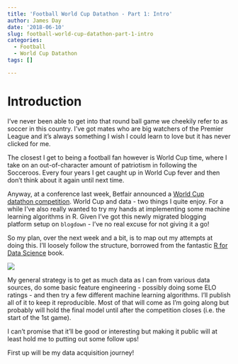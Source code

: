 ```yaml
---
title: 'Football World Cup Datathon - Part 1: Intro'
author: James Day
date: '2018-06-10'
slug: football-world-cup-datathon-part-1-intro
categories:
  - Football
  - World Cup Datathon
tags: []

---
```


# Introduction
I've never been able to get into that round ball game we cheekily refer to as soccer in this country. I've got mates who are big watchers of the Premier League and it's always something I wish I could learn to love but it has never clicked for me. 

The closest I get to being a football fan however is World Cup time, where I take on an out-of-character amount of patriotism in following the Socceroos. Every four years I get caught up in World Cup fever and then don't think about it again until next time. 

Anyway, at a conference last week, Betfair announced a [World Cup datathon competition](https://www.betfair.com.au/hub/insights/minihubs/world-cup-datathon/). World Cup and data - two things I quite enjoy. For a while I've also really wanted to try my hands at implementing some machine learning algorithms in R. Given I've got this newly migrated blogging platform setup on `blogdown` - I've no real excuse for not giving it a go! 

So my plan, over the next week and a bit, is to map out my attempts at doing this. I'll loosely follow the structure, borrowed from the fantastic [R for Data Science](http://r4ds.had.co.nz/) book. 

![](/img/2018/data-science-explore.png)

My general strategy is to get as much data as I can from various data sources, do some basic feature engineering - possibly doing some ELO ratings - and then try a few different machine learning algorithms. I'll publish all of it to keep it reproducible. Most of that will come as I'm going along but probably will hold the final model until after the competition closes (i.e. the start of the 1st game). 

I can't promise that it'll be good or interesting but making it public will at least hold me to putting out some follow ups!

First up will be my data acquisition journey! 


